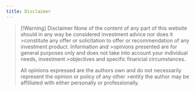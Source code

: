 ```yaml
---
title: Disclaimer
---
```


>[!Warning] Disclaimer
>None of the content of any part of this website should in any way be considered investment advice nor does it >constitute any offer or solicitation to offer or recommendation of any investment product. Information and >opinions presented are for general purposes only and does not take into account your individual needs, investment >objectives and specific financial circumstances.
>
>All opinions expressed are the authors own and do not necessarily represent the opinion or policy of any other >entity the author may be affilliated with either personally or professionally.